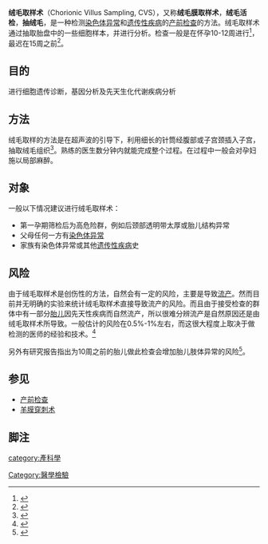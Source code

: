 {{medical}}
'''绒毛取样术'''（Chorionic Villus Sampling, CVS），又称'''绒毛膜取样术'''，'''绒毛活检'''，'''抽绒毛'''，是一种检测[[染色体异常|染色体异常]]和[[遗传性疾病|遗传性疾病]]的[[产前检查|产前检查]]的方法。绒毛取样术通过抽取胎盘中的一些细胞样本，并进行分析。检查一般是在怀孕10-12周进行<ref name="pcbaby">{{Cite web|title=绒毛膜取样术|url=http://www.pcbaby.com.cn/qzbd/hyshbk/1102/988967.html|publisher=太平洋亲子网|language=zh-cn|accessdate=2011-07-09|archive-date=2011-06-23|archive-url=https://web.archive.org/web/20110623155309/http://www.pcbaby.com.cn/qzbd/hyshbk/1102/988967.html|dead-url=no}}</ref>，最迟在15周之前<ref name="fetalcare.tw">{{Cite web|title=絨毛取樣術|url=http://www.fetalcare.tw/tests/tests_05.asp|publisher=台灣胎兒醫學全球資訊網|language=zh-tw|accessdate=2011-07-09|deadurl=yes|archiveurl=https://web.archive.org/web/20120725104614/http://www.fetalcare.tw/tests/tests_05.asp|archivedate=2012-07-25}}</ref>。
==目的==
进行细胞遗传诊断，基因分析及先天生化代谢疾病分析

==方法==
绒毛取样的方法是在超声波的引导下，利用细长的针筒经腹部或子宫颈插入子宫，抽取绒毛组织<ref name="NYT">{{Cite web|title=Chorionic Villus Sampling|url=http://www.nytimes.com/slideshow/2007/08/01/health/100194Chorionicvillussamplingseries_index.html|publisher=[[紐約時報|紐約時報]]|language=en|accessdate=2011-07-09|archive-date=2011-01-20|archive-url=https://web.archive.org/web/20110120082910/http://www.nytimes.com/slideshow/2007/08/01/health/100194Chorionicvillussamplingseries_index.html|dead-url=no}}</ref>。熟练的医生数分钟内就能完成整个过程。在过程中一般会对孕妇施以局部麻醉。

==对象==
一般以下情况建议进行绒毛取样术：
* 第一孕期筛检后为高危险群，例如后颈部透明带太厚或胎儿结构异常
* 父母任何一方有[[染色体异常|染色体异常]]
* 家族有染色体异常或其他[[遗传性疾病|遗传性疾病]]史

==风险==
由于绒毛取样术是创伤性的方法，自然会有一定的风险，主要是导致[[流产|流产]]。然而目前并无明确的实验来统计绒毛取样术直接导致流产的风险。而且由于接受检查的群体中有一部分[[胎儿|胎儿]]因先天性疾病而自然流产，所以很难分辨流产是自然原因还是由绒毛取样术所导致。一般估计的风险在0.5%-1%左右，而这很大程度上取决于做检测的医师的经验和技术。<ref name="babycenter">{{Cite web|title=Chorionic villus sampling (CVS)|url=http://www.babycenter.com/0_chorionic-villus-sampling-cvs_328.bc?page=2#articlesection4|publisher=BabyCenter.com|language=en|accessdate=2011-07-09|archive-date=2011-08-11|archive-url=https://web.archive.org/web/20110811205756/http://www.babycenter.com/0_chorionic-villus-sampling-cvs_328.bc?page=2#articlesection4|dead-url=no}}</ref>

另外有研究报告指出为10周之前的胎儿做此检查会增加胎儿肢体异常的风险<ref name="CDC">{{Cite web|title=Chorionic Villus Sampling and Amniocentesis: Recommendations for Prenatal Counseling|url=http://www.cdc.gov/mmwr/preview/mmwrhtml/00038393.htm|publisher=[[美国疾病控制与预防中心|美国疾病控制与预防中心]]|language=en|accessdate=2011-07-09|archive-date=2011-10-18|archive-url=https://web.archive.org/web/20111018184532/http://cdc.gov/mmwr/preview/mmwrhtml/00038393.htm|dead-url=no}}</ref>。

==参见==
* [[产前检查|产前检查]]
* [[羊膜穿刺术|羊膜穿刺术]]

==脚注==
<references />
{{懷孕和分娩}}
[[category:產科學|category:產科學]]
[[Category:醫學檢驗|Category:醫學檢驗]]